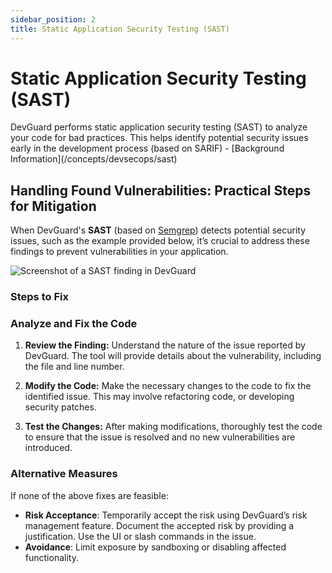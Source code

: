 ```yaml
---
sidebar_position: 2
title: Static Application Security Testing (SAST)
---
```



# Static Application Security Testing (SAST)

<Callout type="info" emoji="ℹ️">
  DevGuard performs static application security testing (SAST) to analyze your code for bad practices. This helps identify potential security issues early in the development process (based on SARIF) - [Background Information](/concepts/devsecops/sast)
</Callout>

## Handling Found Vulnerabilities: Practical Steps for Mitigation

When DevGuard's **SAST** (based on [Semgrep](https://github.com/semgrep/semgrep)) detects potential security issues, such as the example provided below, it’s crucial to address these findings to prevent vulnerabilities in your application.

![Screenshot of a SAST finding in DevGuard](../../assets/sast-finding.png)

### Steps to Fix

<Steps>

### Analyze and Fix the Code

1. **Review the Finding:** Understand the nature of the issue reported by DevGuard. The tool will provide details about the vulnerability, including the file and line number.

2. **Modify the Code:** Make the necessary changes to the code to fix the identified issue. This may involve refactoring code, or developing security patches.

3. **Test the Changes:** After making modifications, thoroughly test the code to ensure that the issue is resolved and no new vulnerabilities are introduced.

### Alternative Measures

If none of the above fixes are feasible:
- **Risk Acceptance**: Temporarily accept the risk using DevGuard’s risk management feature. Document the accepted risk by providing a justification. Use the UI or slash commands in the issue.
- **Avoidance**: Limit exposure by sandboxing or disabling affected functionality.

</Steps>